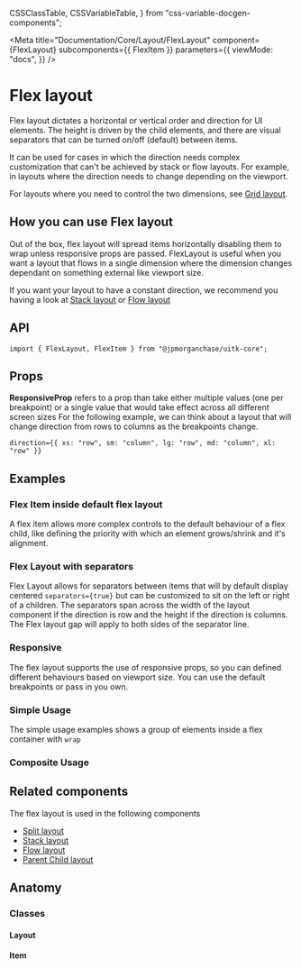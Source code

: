  CSSClassTable,
  CSSVariableTable,
} from "css-variable-docgen-components";

<Meta
  title="Documentation/Core/Layout/FlexLayout"
  component={FlexLayout}
  subcomponents={{ FlexItem }}
  parameters={{
    viewMode: "docs",
  }}
/>

# Flex layout

Flex layout dictates a horizontal or vertical order and direction for UI elements.
The height is driven by the child elements, and there are visual separators that can be turned on/off (default) between items.

It can be used for cases in which the direction needs complex customization that can't be achieved by stack or flow layouts.
For example, in layouts where the direction needs to change depending on the viewport.

For layouts where you need to control the two dimensions, see [Grid layout](?path=/docs/documentation-core-layout-gridlayout--page).

<Canvas>
  <Story id="core-layout-flexlayout--default-flex-layout" />
</Canvas>

## How you can use Flex layout

Out of the box, flex layout will spread items horizontally disabling them to wrap unless responsive props are passed.
FlexLayout is useful when you want a layout that flows in a single dimension where the dimension changes dependant on something external like viewport size.

If you want your layout to have a constant direction, we recommend you having a look at [Stack layout](?path=/docs/documentation-core-layout-stacklayout--page) or [Flow layout](?path=/docs/documentation-core-layout-flowlayout--page)

## API

```
import { FlexLayout, FlexItem } from "@jpmorganchase/uitk-core";
```

## Props

**ResponsiveProp** refers to a prop than take either multiple values (one per breakpoint) or a single value that would take effect across all different screen sizes
For the following example, we can think about a layout that will change direction from rows to columns as the breakpoints change.

```
direction={{ xs: "row", sm: "column", lg: "row", md: "column", xl: "row" }}
```

<ArgsTable of={FlexLayout} />

## Examples

### Flex Item inside default flex layout

A flex item allows more complex controls to the default behaviour of a flex child, like defining the priority with which an element grows/shrink and it's alignment.

<Canvas>
  <Story id="core-layout-flexlayout-flexitem--flex-item-wrapper" />
</Canvas>

### Flex Layout with separators

Flex Layout allows for separators between items that will by default display centered `separators={true}` but can be customized to sit on the left or right of a children.
The separators span across the width of the layout component if the direction is row and the height if the direction is columns.
The Flex layout gap will apply to both sides of the separator line.

<Canvas>
  <Story id="core-layout-flexlayout--flexLayout-with-separators" />
</Canvas>

### Responsive

The flex layout supports the use of responsive props, so you can defined different behaviours based on viewport size.
You can use the default breakpoints or pass in you own.

<Canvas>
  <Story id="core-layout-flexlayout--toolkit-flex-layout-responsive" />
</Canvas>

### Simple Usage

The simple usage examples shows a group of elements inside a flex container with `wrap`

<Canvas>
  <Story id="core-layout-flexlayout--flexLayout-simple-usage" />
</Canvas>

### Composite Usage

<Canvas>
  <Story id="core-layout-flexlayout--flexLayout-composite" />
</Canvas>

## Related components

The flex layout is used in the following components

- [Split layout](?path=/docs/documentation-core-layout-splitlayout--page)
- [Stack layout](?path=/docs/documentation-core-layout-stacklayout--page)
- [Flow layout](?path=/docs/documentation-core-layout-flowlayout--page)
- [Parent Child layout](?path=/docs/documentation-core-layout-parentchildlayout--page)

## Anatomy

<Canvas>
  <ComponentAnatomy showControls={false}>
    <FlexLayout style={{ border: "dashed 1px black", padding: "1rem" }}>
      <FlexItem style={{ border: "dashed 1px black", padding: "1rem" }} />
    </FlexLayout>
  </ComponentAnatomy>
</Canvas>

### Classes

#### Layout

<CSSClassTable of={FlexLayout} />

#### Item

<CSSClassTable of={FlexItem} />
